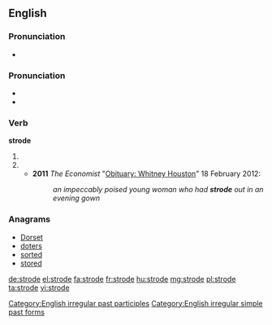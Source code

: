 ==English==

===Pronunciation===
* {{audio|en-us-strode.ogg|Audio (US)|lang=en}}

===Pronunciation===
* {{IPA|/ˈstɹoʊd/|lang=en}}
* {{rhymes|əʊd|lang=en}}

===Verb===
'''strode'''

# {{en-simple past of|stride}}
# {{past participle of|stride|lang=en}}
#*'''2011''' ''The Economist'' "[http://www.economist.com/node/21547749 Obituary: Whitney Houston]" 18 February 2012:
#*:''an impeccably poised young woman who had '''strode''' out in an evening gown''

===Anagrams===
* [[Dorset#English|Dorset]]
* [[doters#English|doters]]
* [[sorted#English|sorted]]
* [[stored#English|stored]]

[[Category:English irregular past participles]]
[[Category:English irregular simple past forms]]

[[de:strode]]
[[el:strode]]
[[fa:strode]]
[[fr:strode]]
[[hu:strode]]
[[mg:strode]]
[[pl:strode]]
[[ta:strode]]
[[vi:strode]]